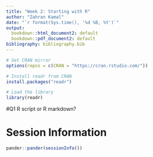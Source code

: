 ```yaml
---
title: "Week 2: Starting with R"
author: "Zahran Kamal"
date: "`r format(Sys.time(), '%d %B, %Y')`"
output:
  bookdown::html_document2: default
  bookdown::pdf_document2: default
bibliography: bibliography.bib
---
```


```r
# Set CRAN mirror
options(repos = c(CRAN = "https://cran.rstudio.com/"))

# Install readr from CRAN
install.packages("readr")

# Load the library
library(readr)
```

#Q1
R script or R markdown?


# Session Information

```r
pander::pander(sessionInfo())
```
